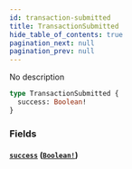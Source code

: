 ```yaml
---
id: transaction-submitted
title: TransactionSubmitted
hide_table_of_contents: true
pagination_next: null
pagination_prev: null
---
```



No description

```graphql
type TransactionSubmitted {
  success: Boolean!
}
```


### Fields

#### [`success`](#) ([`Boolean!`](/docs/testnet/graphql/scalars/boolean))






